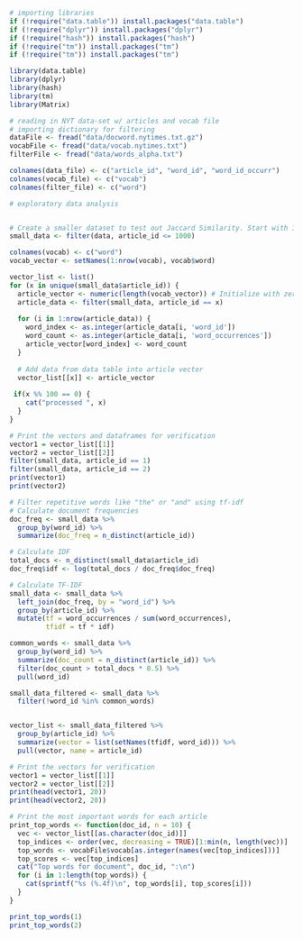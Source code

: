 ```r
# importing libraries 
if (!require("data.table")) install.packages("data.table")
if (!require("dplyr")) install.packages("dplyr")
if (!require("hash")) install.packages("hash")
if (!require("tm")) install.packages("tm")
if (!require("tm")) install.packages("tm")

library(data.table) 
library(dplyr)
library(hash)
library(tm)
library(Matrix)

```
```r
# reading in NYT data-set w/ articles and vocab file 
# importing dictionary for filtering 
dataFile <- fread("data/docword.nytimes.txt.gz")
vocabFile <- fread("data/vocab.nytimes.txt")
filterFile <- fread("data/words_alpha.txt")

colnames(data_file) <- c("article_id", "word_id", "word_id_occurr")
colnames(vocab_file) <- c("vocab")
colnames(filter_file) <- c("word")
```

```r
# exploratory data analysis 



```
```r
# Create a smaller dataset to test out Jaccard Similarity. Start with 1,000 articles and slowly increment to test algorithm efficiency 
small_data <- filter(data, article_id <= 1000)

colnames(vocab) <- c("word")
vocab_vector <- setNames(1:nrow(vocab), vocab$word)

vector_list <- list()
for (x in unique(small_data$article_id)) {
  article_vector <- numeric(length(vocab_vector)) # Initialize with zeros
  article_data <- filter(small_data, article_id == x)
  
  for (i in 1:nrow(article_data)) {
    word_index <- as.integer(article_data[i, 'word_id'])
    word_count <- as.integer(article_data[i, 'word_occurrences'])
    article_vector[word_index] <- word_count
  }
  
  # Add data from data table into article vector
  vector_list[[x]] <- article_vector
  
 if(x %% 100 == 0) {
    cat("processed ", x)
  }
}

# Print the vectors and dataframes for verification
vector1 = vector_list[[1]]
vector2 = vector_list[[2]]
filter(small_data, article_id == 1)
filter(small_data, article_id == 2)
print(vector1)
print(vector2)

```

```r
# Filter repetitive words like "the" or "and" using tf-idf 
# Calculate document frequencies
doc_freq <- small_data %>%
  group_by(word_id) %>%
  summarize(doc_freq = n_distinct(article_id))

# Calculate IDF
total_docs <- n_distinct(small_data$article_id)
doc_freq$idf <- log(total_docs / doc_freq$doc_freq)

# Calculate TF-IDF
small_data <- small_data %>%
  left_join(doc_freq, by = "word_id") %>%
  group_by(article_id) %>%
  mutate(tf = word_occurrences / sum(word_occurrences),
         tfidf = tf * idf)

common_words <- small_data %>%
  group_by(word_id) %>%
  summarize(doc_count = n_distinct(article_id)) %>%
  filter(doc_count > total_docs * 0.5) %>%
  pull(word_id)

small_data_filtered <- small_data %>%
  filter(!word_id %in% common_words)


vector_list <- small_data_filtered %>%
  group_by(article_id) %>%
  summarize(vector = list(setNames(tfidf, word_id))) %>%
  pull(vector, name = article_id)

# Print the vectors for verification
vector1 = vector_list[[1]]
vector2 = vector_list[[2]]
print(head(vector1, 20))
print(head(vector2, 20))

# Print the most important words for each article 
print_top_words <- function(doc_id, n = 10) {
  vec <- vector_list[[as.character(doc_id)]]
  top_indices <- order(vec, decreasing = TRUE)[1:min(n, length(vec))]
  top_words <- vocabFile$vocab[as.integer(names(vec[top_indices]))]
  top_scores <- vec[top_indices]
  cat("Top words for document", doc_id, ":\n")
  for (i in 1:length(top_words)) {
    cat(sprintf("%s (%.4f)\n", top_words[i], top_scores[i]))
  }
}

print_top_words(1)
print_top_words(2)
```
```r
```





